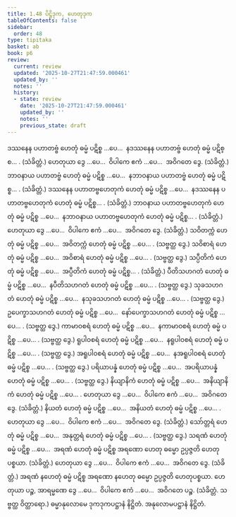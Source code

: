 ```yaml
---
title: 1.48 ပိဋ္ဌိဒုက, ဟေတုဒုက
tableOfContents: false
sidebar:
  order: 48
type: tipitaka
basket: ab
book: p6
review:
  current: review
  updated: '2025-10-27T21:47:59.000461'
  updated_by: ''
  notes: ''
  history:
  - state: review
    date: '2025-10-27T21:47:59.000461'
    updated_by: ''
    notes: ''
    previous_state: draft
---
```



<ReviewStatus review={frontmatter.review} showDetails={true} />

<HypothesisAnnotation frontmatter={frontmatter} />

<DynamicBreadcrumb />

<Division number="90" book="p6" e="ch" v="39" p="60">

<Paragraph number="278" book="p6">
ဒဿနေန ပဟာတဗ္ဗံ ဟေတုံ ဓမ္မံ ပဋိစ္စ …ပေ…  နဒဿနေန ပဟာတဗ္ဗံ ဟေတုံ ဓမ္မံ ပဋိစ္စ… . (သံခိတ္တံ.)
</Paragraph>

<Paragraph number="279" book="p6">
ဟေတုယာ ဒွေ …ပေ…  ဝိပါကေ ဧကံ …ပေ…  အဝိဂတေ ဒွေ. (သံခိတ္တံ.)
</Paragraph>

</Division>
<Division number="91" book="p6" e="ch" v="39" p="60">

<Paragraph number="280" book="p6">
ဘာဝနာယ ပဟာတဗ္ဗံ ဟေတုံ ဓမ္မံ ပဋိစ္စ …ပေ…  နဘာဝနာယ ပဟာတဗ္ဗံ ဟေတုံ ဓမ္မံ ပဋိစ္စ… . (သံခိတ္တံ.)
</Paragraph>

</Division>
<Division number="92" book="p6" e="ch" v="39" p="60">

<Paragraph number="281" book="p6">
ဒဿနေန ပဟာတဗ္ဗဟေတုကံ ဟေတုံ ဓမ္မံ ပဋိစ္စ …ပေ…  နဒဿနေန ပဟာတဗ္ဗဟေတုကံ ဟေတုံ ဓမ္မံ ပဋိစ္စ… . (သံခိတ္တံ.)
</Paragraph>

</Division>
<Division number="93" book="p6" e="ch" v="39" p="60">

<Paragraph number="282" book="p6">
ဘာဝနာယ ပဟာတဗ္ဗဟေတုကံ ဟေတုံ ဓမ္မံ ပဋိစ္စ …ပေ…  နဘာဝနာယ ပဟာတဗ္ဗဟေတုကံ ဟေတုံ ဓမ္မံ ပဋိစ္စ… . (သံခိတ္တံ.)
</Paragraph>

<Paragraph number="283" book="p6">
ဟေတုယာ ဒွေ …ပေ…  ဝိပါကေ ဧကံ …ပေ…  အဝိဂတေ ဒွေ. (သံခိတ္တံ.)
</Paragraph>

</Division>
<Division number="94" book="p6" e="ch" v="39" p="60">

<Paragraph number="284" book="p6">
သဝိတက္ကံ ဟေတုံ ဓမ္မံ ပဋိစ္စ …ပေ…  အဝိတက္ကံ ဟေတုံ ဓမ္မံ ပဋိစ္စ …ပေ… . (သဗ္ဗတ္ထ ဒွေ.)
</Paragraph>

<Paragraph number="285" book="p6">
သဝိစာရံ ဟေတုံ ဓမ္မံ ပဋိစ္စ …ပေ…  အဝိစာရံ ဟေတုံ ဓမ္မံ ပဋိစ္စ …ပေ… . (သဗ္ဗတ္ထ ဒွေ.)
</Paragraph>

<Paragraph number="286" book="p6">
သပ္ပီတိကံ ဟေတုံ ဓမ္မံ ပဋိစ္စ …ပေ…  အပ္ပီတိကံ ဟေတုံ ဓမ္မံ ပဋိစ္စ… . (သံခိတ္တံ.)
</Paragraph>

<Paragraph number="287" book="p6">
ပီတိသဟဂတံ ဟေတုံ ဓမ္မံ ပဋိစ္စ …ပေ…  နပီတိသဟဂတံ ဟေတုံ ဓမ္မံ ပဋိစ္စ …ပေ… . (သဗ္ဗတ္ထ ဒွေ.)
</Paragraph>

<Paragraph number="288" book="p6">
သုခသဟဂတံ ဟေတုံ ဓမ္မံ ပဋိစ္စ …ပေ…  နသုခသဟဂတံ ဟေတုံ ဓမ္မံ ပဋိစ္စ …ပေ… . (သဗ္ဗတ္ထ ဒွေ.)
</Paragraph>

<Paragraph number="289" book="p6">
ဥပေက္ခာသဟဂတံ ဟေတုံ ဓမ္မံ ပဋိစ္စ …ပေ…  နော်ပေက္ခာသဟဂတံ ဟေတုံ ဓမ္မံ ပဋိစ္စ …ပေ… . (သဗ္ဗတ္ထ ဒွေ.)
</Paragraph>

<Paragraph number="290" book="p6">
ကာမာဝစရံ ဟေတုံ ဓမ္မံ ပဋိစ္စ …ပေ…  နကာမာဝစရံ ဟေတုံ ဓမ္မံ ပဋိစ္စ …ပေ… . (သဗ္ဗတ္ထ ဒွေ.)
</Paragraph>

<Paragraph number="291" book="p6">
ရူပါဝစရံ ဟေတုံ ဓမ္မံ ပဋိစ္စ …ပေ…  နရူပါဝစရံ ဟေတုံ ဓမ္မံ ပဋိစ္စ …ပေ… . (သဗ္ဗတ္ထ ဒွေ.)
</Paragraph>

<Paragraph number="292" book="p6">
အရူပါဝစရံ ဟေတုံ ဓမ္မံ ပဋိစ္စ …ပေ…  နအရူပါဝစရံ ဟေတုံ ဓမ္မံ ပဋိစ္စ …ပေ… . (သဗ္ဗတ္ထ ဒွေ.)
</Paragraph>

<Paragraph number="293" book="p6">
ပရိယာပန္နံ ဟေတုံ ဓမ္မံ ပဋိစ္စ …ပေ…  အပရိယာပန္နံ ဟေတုံ ဓမ္မံ ပဋိစ္စ …ပေ… . (သဗ္ဗတ္ထ ဒွေ.)
</Paragraph>

<Paragraph number="294" book="p6">
နိယျာနိကံ ဟေတုံ ဓမ္မံ ပဋိစ္စ …ပေ…  အနိယျာနိကံ ဟေတုံ ဓမ္မံ ပဋိစ္စ …ပေ… .
</Paragraph>

<Paragraph number="295" book="p6">
ဟေတုယာ ဒွေ …ပေ…  ဝိပါကေ ဧကံ …ပေ…  အဝိဂတေ ဒွေ. (သံခိတ္တံ.)
</Paragraph>

<Paragraph number="296" book="p6">
နိယတံ ဟေတုံ ဓမ္မံ ပဋိစ္စ …ပေ…  အနိယတံ ဟေတုံ ဓမ္မံ ပဋိစ္စ …ပေ… .
</Paragraph>

<Paragraph number="297" book="p6">
ဟေတုယာ ဒွေ …ပေ…  ဝိပါကေ ဧကံ …ပေ…  အဝိဂတေ ဒွေ. (သံခိတ္တံ.)
</Paragraph>

<Paragraph number="298" book="p6">
သော်တ္တရံ ဟေတုံ ဓမ္မံ ပဋိစ္စ …ပေ…  အနုတ္တရံ ဟေတုံ ဓမ္မံ ပဋိစ္စ …ပေ… . (သဗ္ဗတ္ထ ဒွေ.)
</Paragraph>

<Paragraph number="299" book="p6">
သရဏံ ဟေတုံ ဓမ္မံ ပဋိစ္စ …ပေ…  အရဏံ ဟေတုံ ဓမ္မံ ပဋိစ္စ အရဏော ဟေတု ဓမ္မော ဥပ္ပဇ္ဇတိ ဟေတုပစ္စယာ. (သံခိတ္တံ.)
</Paragraph>

<Paragraph number="300" book="p6">
ဟေတုယာ ဒွေ …ပေ…  ဝိပါကေ ဧကံ …ပေ…  အဝိဂတေ ဒွေ. (သံခိတ္တံ.)
</Paragraph>

<Paragraph number="301" book="p6">
အရဏံ နဟေတုံ ဓမ္မံ ပဋိစ္စ အရဏော နဟေတု ဓမ္မော ဥပ္ပဇ္ဇတိ ဟေတုပစ္စယာ.
</Paragraph>

<Paragraph number="302" book="p6">
ဟေတုယာ ပဉ္စ, အာရမ္မဏေ ဒွေ …ပေ…  ဝိပါကေ ဧကံ …ပေ…  အဝိဂတေ ပဉ္စ. (သံခိတ္တံ. သဗ္ဗတ္ထ ဝိတ္ထာရော.)

</Paragraph>
</Division>

<Paragraph number="303" type="center" book="p6">
ဓမ္မာနုလောမေ ဒုကဒုကပဋ္ဌာနံ နိဋ္ဌိတံ.



</Paragraph>

<Paragraph number="304" type="center" book="p6">
အနုလောမပဋ္ဌာနံ နိဋ္ဌိတံ.
</Paragraph>